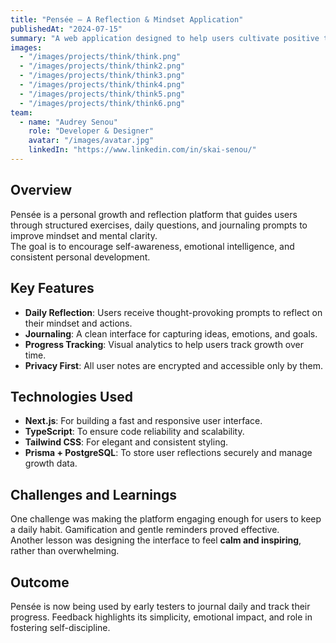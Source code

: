 ```yaml
---
title: "Pensée – A Reflection & Mindset Application"
publishedAt: "2024-07-15"
summary: "A web application designed to help users cultivate positive thinking, self-reflection, and personal growth."
images:
  - "/images/projects/think/think.png"
  - "/images/projects/think/think2.png"
  - "/images/projects/think/think3.png"
  - "/images/projects/think/think4.png"
  - "/images/projects/think/think5.png"
  - "/images/projects/think/think6.png"
team:
  - name: "Audrey Senou"
    role: "Developer & Designer"
    avatar: "/images/avatar.jpg"
    linkedIn: "https://www.linkedin.com/in/skai-senou/"
---
```


## Overview

Pensée is a personal growth and reflection platform that guides users through structured exercises, daily questions, and journaling prompts to improve mindset and mental clarity.  
The goal is to encourage self-awareness, emotional intelligence, and consistent personal development.

## Key Features

- **Daily Reflection**: Users receive thought-provoking prompts to reflect on their mindset and actions.  
- **Journaling**: A clean interface for capturing ideas, emotions, and goals.  
- **Progress Tracking**: Visual analytics to help users track growth over time.  
- **Privacy First**: All user notes are encrypted and accessible only by them.  

## Technologies Used

- **Next.js**: For building a fast and responsive user interface.  
- **TypeScript**: To ensure code reliability and scalability.  
- **Tailwind CSS**: For elegant and consistent styling.  
- **Prisma + PostgreSQL**: To store user reflections securely and manage growth data.  

## Challenges and Learnings

One challenge was making the platform engaging enough for users to keep a daily habit. Gamification and gentle reminders proved effective.  
Another lesson was designing the interface to feel **calm and inspiring**, rather than overwhelming.

## Outcome

Pensée is now being used by early testers to journal daily and track their progress. Feedback highlights its simplicity, emotional impact, and role in fostering self-discipline.
